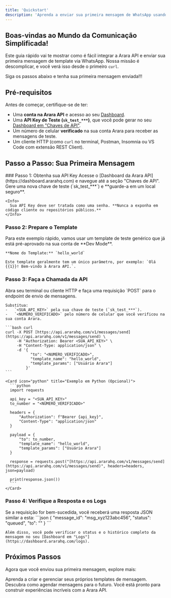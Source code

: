 ```yaml
---
title: 'Quickstart'
description: 'Aprenda a enviar sua primeira mensagem de WhatsApp usando a Arara API.'
---
```


## Boas-vindas ao Mundo da Comunicação Simplificada!

Este guia rápido vai te mostrar como é fácil integrar a Arara API e enviar sua primeira mensagem de template via WhatsApp. Nossa missão é descomplicar, e você verá isso desde o primeiro `curl`.

<Card icon="bolt" title="5 Minutos para o Sucesso">
  Siga os passos abaixo e tenha sua primeira mensagem enviada!!!
</Card>

## Pré-requisitos

Antes de começar, certifique-se de ter:

-   Uma **conta na Arara API** e acesso ao seu [Dashboard](https://dashboard.ararahq.com).
-   Uma **API Key de Teste (`sk_test_***`)**, que você pode gerar no seu [Dashboard em "Chaves de API"](https://dashboard.ararahq.com/api-keys).
-   Um número de celular **verificado** na sua conta Arara para receber as mensagens de teste.
-   Um cliente HTTP (como `curl` no terminal, Postman, Insomnia ou VS Code com extensão REST Client).

## Passo a Passo: Sua Primeira Mensagem

<Steps>
  ### Passo 1: Obtenha sua API Key
  <Step title="Gere sua API Key de Teste">
    Acesse o [Dashboard da Arara API](https://dashboard.ararahq.com) e navegue até a seção "Chaves de API". Gere uma nova chave de teste (`sk_test_***`) e **guarde-a em um local seguro**.

    <Info>
      Sua API Key deve ser tratada como uma senha. **Nunca a exponha em código cliente ou repositórios públicos.**
    </Info>
  </Step>

  ### Passo 2: Prepare o Template
  <Step title="Use um Template Padrão">
    Para este exemplo rápido, vamos usar um template de teste genérico que já está pré-aprovado na sua conta de **Dev Mode**.

    **Nome do Template:** `hello_world`

    Este template geralmente tem um único parâmetro, por exemplo: `Olá {{1}}! Bem-vindo à Arara API.`.
  </Step>

  ### Passo 3: Faça a Chamada da API
  <Step title="Envie a Mensagem com cURL">
    Abra seu terminal ou cliente HTTP e faça uma requisição `POST` para o endpoint de envio de mensagens.

    Substitua:
    -   `<SUA_API_KEY>` pela sua chave de teste (`sk_test_***`).
    -   `<NUMERO_VERIFICADO>` pelo número de celular que você verificou na sua conta Arara.

    ```bash curl
    curl -X POST [https://api.ararahq.com/v1/messages/send](https://api.ararahq.com/v1/messages/send) \
         -H "Authorization: Bearer <SUA_API_KEY>" \
         -H "Content-Type: application/json" \
         -d '{
               "to": "<NUMERO_VERIFICADO>",
               "template_name": "hello_world",
               "template_params": ["Usuário Arara"]
             }'
    ```
    
    <Card icon="python" title="Exemplo em Python (Opcional)">
      ```python
      import requests

      api_key = "<SUA_API_KEY>"
      to_number = "<NUMERO_VERIFICADO>"
      
      headers = {
          "Authorization": f"Bearer {api_key}",
          "Content-Type": "application/json"
      }
      
      payload = {
          "to": to_number,
          "template_name": "hello_world",
          "template_params": ["Usuário Arara"]
      }
      
      response = requests.post("[https://api.ararahq.com/v1/messages/send](https://api.ararahq.com/v1/messages/send)", headers=headers, json=payload)
      
      print(response.json())
      ```
    </Card>
  </Step>

  ### Passo 4: Verifique a Resposta e os Logs
  <Step title="Confirme o Envio">
    Se a requisição for bem-sucedida, você receberá uma resposta JSON similar a esta:
    ```json
    {
      "message_id": "msg_xyz123abc456",
      "status": "queued",
      "to": "<NUMERO_VERIFICADO>"
    }
    ```
    
    Além disso, você pode verificar o status e o histórico completo da mensagem no seu [Dashboard em "Logs"](https://dashboard.ararahq.com/logs).
  </Step>
</Steps>

## Próximos Passos

Agora que você enviou sua primeira mensagem, explore mais:

<CardGroup cols={2}>
  <Card
    title="Crie Seus Templates"
    icon="bezier-curve"
    href="/business-rules/template-management"
  >
    Aprenda a criar e gerenciar seus próprios templates de mensagem.
  </Card>
  <Card
    title="Agendamento de Mensagens"
    icon="clock-rotate-left"
    href="/api-reference/messages/schedule"
  >
    Descubra como agendar mensagens para o futuro.
  </Card>
</CardGroup>

<Card icon="party-horn" title="Parabéns!">
  Você está pronto para construir experiências incríveis com a Arara API.
</Card>